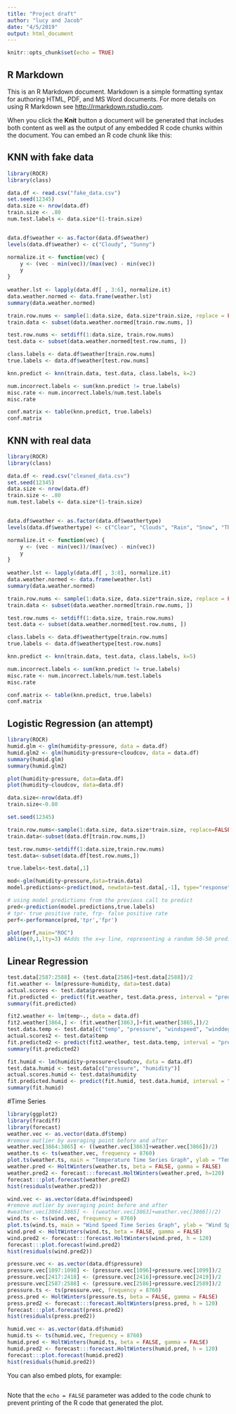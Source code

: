 ```yaml
---
title: "Project draft"
author: "lucy and Jacob"
date: "4/5/2019"
output: html_document
---
```


```r
knitr::opts_chunk$set(echo = TRUE)
```

## R Markdown

This is an R Markdown document. Markdown is a simple formatting syntax for authoring HTML, PDF, and MS Word documents. For more details on using R Markdown see <http://rmarkdown.rstudio.com>.

When you click the **Knit** button a document will be generated that includes both content as well as the output of any embedded R code chunks within the document. You can embed an R code chunk like this:

## KNN with fake data
```r
library(ROCR)
library(class)

data.df <- read.csv("fake_data.csv")
set.seed(12345)
data.size <- nrow(data.df)
train.size <- .80
num.test.labels <- data.size*(1-train.size)


data.df$weather <- as.factor(data.df$weather)
levels(data.df$weather) <- c("Cloudy", "Sunny")

normalize.it <- function(vec) {
    y <- (vec - min(vec))/(max(vec) - min(vec))
    y
}
    
weather.lst <- lapply(data.df[ , 3:6], normalize.it)
data.weather.normed <- data.frame(weather.lst)
summary(data.weather.normed)

train.row.nums <- sample(1:data.size, data.size*train.size, replace = FALSE)
train.data <- subset(data.weather.normed[train.row.nums, ])

test.row.nums <- setdiff(1:data.size, train.row.nums)
test.data <- subset(data.weather.normed[test.row.nums, ])

class.labels <- data.df$weather[train.row.nums]
true.labels <- data.df$weather[test.row.nums]

knn.predict <- knn(train.data, test.data, class.labels, k=2)

num.incorrect.labels <- sum(knn.predict != true.labels)
misc.rate <- num.incorrect.labels/num.test.labels
misc.rate

conf.matrix <- table(knn.predict, true.labels)
conf.matrix
```

## KNN with real data
```r
library(ROCR)
library(class)

data.df <- read.csv("cleaned_data.csv")
set.seed(12345)
data.size <- nrow(data.df)
train.size <- .80
num.test.labels <- data.size*(1-train.size)


data.df$weather <- as.factor(data.df$weathertype)
levels(data.df$weathertype) <- c("Clear", "Clouds", "Rain", "Snow", "Thunderstorm")

normalize.it <- function(vec) {
    y <- (vec - min(vec))/(max(vec) - min(vec))
    y
}
    
weather.lst <- lapply(data.df[ , 3:8], normalize.it)
data.weather.normed <- data.frame(weather.lst)
summary(data.weather.normed)

train.row.nums <- sample(1:data.size, data.size*train.size, replace = FALSE)
train.data <- subset(data.weather.normed[train.row.nums, ])

test.row.nums <- setdiff(1:data.size, train.row.nums)
test.data <- subset(data.weather.normed[test.row.nums, ])

class.labels <- data.df$weathertype[train.row.nums]
true.labels <- data.df$weathertype[test.row.nums]

knn.predict <- knn(train.data, test.data, class.labels, k=5)

num.incorrect.labels <- sum(knn.predict != true.labels)
misc.rate <- num.incorrect.labels/num.test.labels
misc.rate

conf.matrix <- table(knn.predict, true.labels)
conf.matrix
```


## Logistic Regression (an attempt)
```r
library(ROCR)
humid.glm <- glm(humidity~pressure, data = data.df)
humid.glm2 <- glm(humidity~pressure+cloudcov, data = data.df)
summary(humid.glm)
summary(humid.glm2)

plot(humidity~pressure, data=data.df)
plot(humidity~cloudcov, data=data.df)

data.size<-nrow(data.df)
train.size<-0.80

set.seed(12345)

train.row.nums<-sample(1:data.size, data.size*train.size, replace=FALSE)
train.data<-subset(data.df[train.row.nums,])

test.row.nums<-setdiff(1:data.size,train.row.nums)
test.data<-subset(data.df[test.row.nums,])

true.labels<-test.data[,1]

mod<-glm(humidity~pressure,data=train.data)
model.predictions<-predict(mod, newdata=test.data[,-1], type="response")

# using model predictions from the previous call to predict
pred<-prediction(model.predictions,true.labels)
# tpr- true positive rate, frp- false positive rate
perf<-performance(pred,'tpr','fpr')

plot(perf,main="ROC")
abline(0,1,lty=3) #Adds the x=y line, representing a random 50-50 prediction

```


## Linear Regression
```r
test.data[2587:2588] <- (test.data[2586]+test.data[2588])/2
fit.weather <- lm(pressure~humidity, data=test.data)
actual.scores <- test.data$pressure
fit.predicted <- predict(fit.weather, test.data.press, interval = "predict")
summary(fit.predicted)

fit2.weather <- lm(temp~., data = data.df)
fit2.weather[3864,] <- (fit.weather[3863,]+fit.weather[3865,])/2
test.data.temp <- test.data[c("temp", "pressure", "windspeed", "winddeg", "cloudcov")]
actual.scores2 <- test.data$temp
fit.predicted2 <- predict(fit2.weather, test.data.temp, interval = "predict")
summary(fit.predicted2)

fit.humid <- lm(humidity~pressure+cloudcov, data = data.df)
test.data.humid <- test.data[c("pressure", "humidity")]
actual.scores.humid <- test.data$humidity
fit.predicted.humid <- predict(fit.humid, test.data.humid, interval = "predict")
summary(fit.humid)
```


#Time Series 
```r
library(ggplot2)
library(fracdiff)
library(forecast)
weather.vec <- as.vector(data.df$temp)
#remove outlier by averaging point before and after
weather.vec[3864:3865] <- ((weather.vec[3863]+weather.vec[3866])/2)
weather.ts <- ts(weather.vec, frequency = 8760)
plot.ts(weather.ts, main = "Temperature Time Series Graph", ylab = "Temperature in Kelvin")
weather.pred <- HoltWinters(weather.ts, beta = FALSE, gamma = FALSE)
weather.pred2 <- forecast:::forecast.HoltWinters(weather.pred, h=120)
forecast:::plot.forecast(weather.pred2)
hist(residuals(weather.pred2))

wind.vec <- as.vector(data.df$windspeed)
#remove outlier by averaging point before and after
#weather.vec[3864:3865] <- ((weather.vec[3863]+weather.vec[3866])/2)
wind.ts <- ts(wind.vec, frequency = 8760)
plot.ts(wind.ts, main = "Wind Speed Time Series Graph", ylab = "Wind Speed")
wind.pred <- HoltWinters(wind.ts, beta = FALSE, gamma = FALSE)
wind.pred2 <- forecast:::forecast.HoltWinters(wind.pred, h = 120)
forecast:::plot.forecast(wind.pred2)
hist(residuals(wind.pred2))

pressure.vec <- as.vector(data.df$pressure)
pressure.vec[1097:1098] <- (pressure.vec[1096]+pressure.vec[1099])/2
pressure.vec[2417:2418] <- (pressure.vec[2416]+pressure.vec[2419])/2
pressure.vec[2587:2588] <- (pressure.vec[2586]+pressure.vec[2589])/2
pressure.ts <- ts(pressure.vec, frequency = 8760)
press.pred <- HoltWinters(pressure.ts, beta = FALSE, gamma = FALSE)
press.pred2 <- forecast:::forecast.HoltWinters(press.pred, h = 120)
forecast:::plot.forecast(press.pred2)
hist(residuals(press.pred2))

humid.vec <- as.vector(data.df$humid)
humid.ts <- ts(humid.vec, frequency = 8760)
humid.pred <- HoltWinters(humid.ts, beta = FALSE, gamma = FALSE)
humid.pred2 <- forecast:::forecast.HoltWinters(humid.pred, h = 120)
forecast:::plot.forecast(humid.pred2)
hist(residuals(humid.pred2))
```


You can also embed plots, for example:

```r

```

Note that the `echo = FALSE` parameter was added to the code chunk to prevent printing of the R code that generated the plot.
